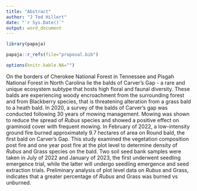 ```yaml
---
title: "Abstract"
author: "J Ted Hillert"
date: "`r Sys.Date()`"
output: word_document
---
```


```r

library(papaja)

papaja::r_refs(file="proposal.bib")

options(knitr.kable.NA="")


```

On the borders of Cherokee National Forest in Tennessee and Pisgah National Forest in North Carolina lie the balds of Carver's Gap - a rare and unique ecosystem subtype that hosts high floral and faunal diversity. These balds are experiencing woody encroachment from the surrounding forest and from Blackberry species, that is threatening alteration from a grass bald to a heath bald. In 2020, a survey of the balds of Carver's gap was conducted following 30 years of mowing management. Mowing was shown to reduce the spread of *Rubus* species and showed a positive effect on graminoid cover with frequent mowing. In February of 2022, a low-intensity ground fire burned approximately 9.7 hectares of area on Round bald, the first bald on Carver's Gap. This study examined the vegetation composition post fire and one year post fire at the plot level to determine density of *Rubus* and Grass species on the bald. Two soil seed bank samples were taken in July of 2022 and January of 2023, the first underwent seedling emergence trial, while the latter will undergo seedling emergence and seed extraction trials. Preliminary analysis of plot level data on *Rubus* and Grass, indicates that a greater percentage of *Rubus* and Grass was burned vs unburned.